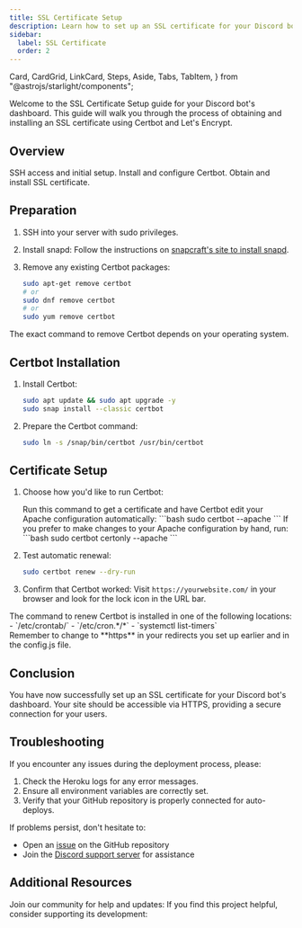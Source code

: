 ```yaml
---
title: SSL Certificate Setup
description: Learn how to set up an SSL certificate for your Discord bot's dashboard using Certbot and Let's Encrypt.
sidebar:
  label: SSL Certificate
  order: 2
---
```


  Card,
  CardGrid,
  LinkCard,
  Steps,
  Aside,
  Tabs,
  TabItem,
} from "@astrojs/starlight/components";

Welcome to the SSL Certificate Setup guide for your Discord bot's dashboard. This guide will walk you through the process of obtaining and installing an SSL certificate using Certbot and Let's Encrypt.

## Overview

<CardGrid>
  <Card title="Preparation" icon="seti:config">
    SSH access and initial setup.
    <LinkCard title="Jump to Section" href="#preparation" />
  </Card>
  <Card title="Certbot Installation" icon="seti:package">
    Install and configure Certbot.
    <LinkCard title="Jump to Section" href="#certbot-installation" />
  </Card>
  <Card title="Certificate Setup" icon="seti:certificate">
    Obtain and install SSL certificate.
    <LinkCard title="Jump to Section" href="#certificate-setup" />
  </Card>
</CardGrid>

## Preparation

<Steps>

1. SSH into your server with sudo privileges.

2. Install snapd:
   Follow the instructions on [snapcraft's site to install snapd](https://snapcraft.io/docs/installing-snapd/).

3. Remove any existing Certbot packages:
   ```bash
   sudo apt-get remove certbot
   # or
   sudo dnf remove certbot
   # or
   sudo yum remove certbot
   ```

</Steps>

<Aside type="note">
  The exact command to remove Certbot depends on your operating system.
</Aside>

## Certbot Installation

<Steps>

1. Install Certbot:
   ```bash
   sudo apt update && sudo apt upgrade -y
   sudo snap install --classic certbot
   ```

2. Prepare the Certbot command:
   ```bash
   sudo ln -s /snap/bin/certbot /usr/bin/certbot
   ```

</Steps>

## Certificate Setup

<Steps>

1. Choose how you'd like to run Certbot:

   <Tabs>
     <TabItem label="Automatic">
       Run this command to get a certificate and have Certbot edit your Apache configuration automatically:
       ```bash
       sudo certbot --apache
       ```
     </TabItem>
     <TabItem label="Manual">
       If you prefer to make changes to your Apache configuration by hand, run:
       ```bash
       sudo certbot certonly --apache
       ```
     </TabItem>
   </Tabs>

2. Test automatic renewal:
   ```bash
   sudo certbot renew --dry-run
   ```

3. Confirm that Certbot worked:
   Visit `https://yourwebsite.com/` in your browser and look for the lock icon in the URL bar.

</Steps>

<Aside type="tip">
  The command to renew Certbot is installed in one of the following locations:
  - `/etc/crontab/`
  - `/etc/cron.*/*`
  - `systemctl list-timers`
</Aside>

<Aside type="caution">
  Remember to change to **https** in your redirects you set up earlier and in the config.js file.
</Aside>

## Conclusion

You have now successfully set up an SSL certificate for your Discord bot's dashboard. Your site should be accessible via HTTPS, providing a secure connection for your users.

## Troubleshooting

If you encounter any issues during the deployment process, please:

1. Check the Heroku logs for any error messages.
2. Ensure all environment variables are correctly set.
3. Verify that your GitHub repository is properly connected for auto-deploys.

If problems persist, don't hesitate to:

- Open an [issue](https://github.com/vixshan/mina/issue/new/choose) on the GitHub repository
- Join the [Discord support server](https://discord.gg/uMgS9evnmv) for assistance

## Additional Resources

<CardGrid>
  <Card title="Support Server" icon="discord">
    Join our community for help and updates:
    <LinkCard title="Join Discord Server" href="https://discord.gg/uMgS9evnmv" />
  </Card>
  <Card title="Support Development" icon="heart">
    If you find this project helpful, consider supporting its development:
    <LinkCard title="Support on Ko-fi" href="https://ko-fi.com/vikshan" />
  </Card>
</CardGrid>